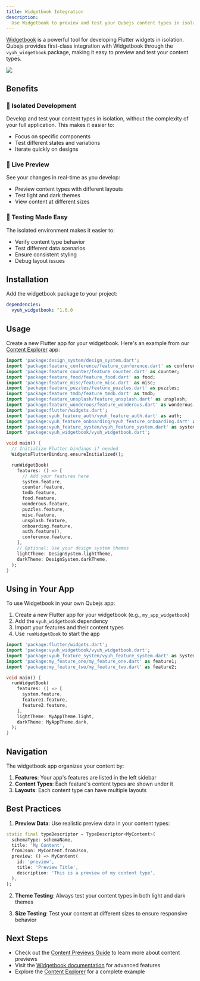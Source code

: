 ```yaml
---
title: Widgetbook Integration
description:
  Use Widgetbook to preview and test your Qubejs content types in isolation
---
```



[Widgetbook](https://pub.dev/packages/widgetbook) is a powerful tool for
developing Flutter widgets in isolation. Qubejs provides first-class integration
with Widgetbook through the `vyuh_widgetbook` package, making it easy to preview
and test your content types.

![](./images/widgetbook.png)

## Benefits

### 🎯 Isolated Development

Develop and test your content types in isolation, without the complexity of your
full application. This makes it easier to:

- Focus on specific components
- Test different states and variations
- Iterate quickly on designs

### 🔄 Live Preview

See your changes in real-time as you develop:

- Preview content types with different layouts
- Test light and dark themes
- View content at different sizes

### 🧪 Testing Made Easy

The isolated environment makes it easier to:

- Verify content type behavior
- Test different data scenarios
- Ensure consistent styling
- Debug layout issues

## Installation

Add the widgetbook package to your project:

```yaml
dependencies:
  vyuh_widgetbook: ^1.0.0
```

## Usage

Create a new Flutter app for your widgetbook. Here's an example from our
[Content Explorer](https://github.com/vyuh-tech/vyuh/tree/main/apps/content_explorer)
app:

```dart
import 'package:design_system/design_system.dart';
import 'package:feature_conference/feature_conference.dart' as conference;
import 'package:feature_counter/feature_counter.dart' as counter;
import 'package:feature_food/feature_food.dart' as food;
import 'package:feature_misc/feature_misc.dart' as misc;
import 'package:feature_puzzles/feature_puzzles.dart' as puzzles;
import 'package:feature_tmdb/feature_tmdb.dart' as tmdb;
import 'package:feature_unsplash/feature_unsplash.dart' as unsplash;
import 'package:feature_wonderous/feature_wonderous.dart' as wonderous;
import 'package:flutter/widgets.dart';
import 'package:vyuh_feature_auth/vyuh_feature_auth.dart' as auth;
import 'package:vyuh_feature_onboarding/vyuh_feature_onboarding.dart' as onboarding;
import 'package:vyuh_feature_system/vyuh_feature_system.dart' as system;
import 'package:vyuh_widgetbook/vyuh_widgetbook.dart';

void main() {
  // Initialize Flutter bindings if needed
  WidgetsFlutterBinding.ensureInitialized();

  runWidgetBook(
    features: () => [
      // Add your features here
      system.feature,
      counter.feature,
      tmdb.feature,
      food.feature,
      wonderous.feature,
      puzzles.feature,
      misc.feature,
      unsplash.feature,
      onboarding.feature,
      auth.feature(),
      conference.feature,
    ],
    // Optional: Use your design system themes
    lightTheme: DesignSystem.lightTheme,
    darkTheme: DesignSystem.darkTheme,
  );
}
```

## Using in Your App

To use Widgetbook in your own Qubejs app:

1. Create a new Flutter app for your widgetbook (e.g., `my_app_widgetbook`)
2. Add the `vyuh_widgetbook` dependency
3. Import your features and their content types
4. Use `runWidgetBook` to start the app

```dart
import 'package:flutter/widgets.dart';
import 'package:vyuh_widgetbook/vyuh_widgetbook.dart';
import 'package:vyuh_feature_system/vyuh_feature_system.dart' as system;
import 'package:my_feature_one/my_feature_one.dart' as feature1;
import 'package:my_feature_two/my_feature_two.dart' as feature2;

void main() {
  runWidgetBook(
    features: () => [
      system.feature,
      feature1.feature,
      feature2.feature,
    ],
    lightTheme: MyAppTheme.light,
    darkTheme: MyAppTheme.dark,
  );
}
```

## Navigation

The widgetbook app organizes your content by:

1. **Features**: Your app's features are listed in the left sidebar
2. **Content Types**: Each feature's content types are shown under it
3. **Layouts**: Each content type can have multiple layouts

## Best Practices

1. **Preview Data**: Use realistic preview data in your content types:

```dart
static final typeDescriptor = TypeDescriptor<MyContent>(
  schemaType: schemaName,
  title: 'My Content',
  fromJson: MyContent.fromJson,
  preview: () => MyContent(
    id: 'preview',
    title: 'Preview Title',
    description: 'This is a preview of my content type',
  ),
);
```

2. **Theme Testing**: Always test your content types in both light and dark
   themes

3. **Size Testing**: Test your content at different sizes to ensure responsive
   behavior

## Next Steps

- Check out the [Content Previews Guide](/guides/cms/previews) to learn more
  about content previews
- Visit the [Widgetbook documentation](https://docs.widgetbook.io/) for advanced
  features
- Explore the
  [Content Explorer](https://github.com/vyuh-tech/vyuh/tree/main/apps/content_explorer)
  for a complete example
